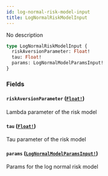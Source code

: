 ```yaml
---
id: log-normal-risk-model-input
title: LogNormalRiskModelInput
---
```


No description

```graphql
type LogNormalRiskModelInput {
  riskAversionParameter: Float!
  tau: Float!
  params: LogNormalModelParamsInput!
}
```

### Fields

#### `riskAversionParameter` ([`Float!`](/docs/graphql/scalars/float))

Lambda parameter of the risk model

#### `tau` ([`Float!`](/docs/graphql/scalars/float))

Tau parameter of the risk model

#### `params` ([`LogNormalModelParamsInput!`](/docs/graphql/inputs/log-normal-model-params-input))

Params for the log normal risk model
